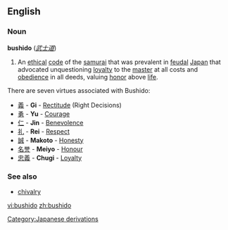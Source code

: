 ==English==
===Noun===
'''bushido'''  (''[[武士道]]'')

# An [[ethical]] [[code]] of the [[samurai]] that was prevalent in [[feudal]] [[Japan]] that advocated unquestioning [[loyalty]] to the [[master]] at all costs and [[obedience]] in all deeds, valuing [[honor]] above [[life]].

There are seven virtues associated with Bushido:
*[[義]] - '''Gi''' - [[Rectitude]] (Right Decisions)
*[[勇]] - '''Yu''' - [[Courage]]
*[[仁]] - '''Jin''' - [[Benevolence]]
*[[礼]] - '''Rei''' - [[Respect]]
*[[誠]] - '''Makoto''' - [[Honesty]]
*[[名誉]] - '''Meiyo''' - [[Honour]]
*[[忠義]] - '''Chugi''' - [[Loyalty]]

===See also===
*[[chivalry]]

[[Category:Japanese derivations]]

[[vi:bushido]]
[[zh:bushido]]